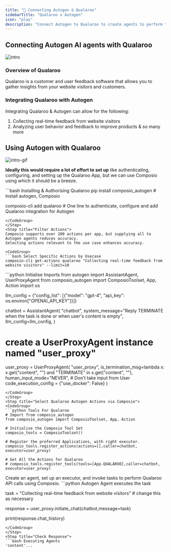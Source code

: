 ```yaml
---
title: "🚀 Connecting Autogen & Qualaroo"
sidebarTitle: "Qualaroo x Autogen"
icon: "play"
description: "Connect Autogen to Qualaroo to create agents to perform tasks using natural language"
---
```


## Connecting Autogen AI agents with Qualaroo
![intro](/media/intro.jpg)

### Overview of Qualaroo

Qualaroo is a customer and user feedback software that allows you to gather insights from your website visitors and customers.

### Integrating Qualaroo with Autogen

Integrating Qualaroo & Autogen can allow for the following:

1. Collecting real-time feedback from website visitors
2. Analyzing user behavior and feedback to improve products
& so many more

## Using Autogen with Qualaroo
![intro-gif](/media/intro.gif)
<Steps>
<Step title="Setting Up the Environment">

**Ideally this would require a lot of effort to set up** like authenticating, configuring, and setting up the Qualaroo App, but we can use Composio using which it should be a breeze.

<CodeGroup>
```bash Installing & Authorising Qualaroo
pip install composio_autogen # Install autogen, Composio 

composio-cli add qualaroo # One line to authenticate, configure and add Qualaroo integration for Autogen
```
</CodeGroup>
</Step>
<Step title="Filter Actions">
Composio supports over 100 actions per app, but supplying all to Autogen agents reduces accuracy.
Selecting actions relevant to the use case enhances accuracy.

<CodeGroup>
```bash Select Specific Actions by Usecase
composio-cli get-actions qualaroo "Collecting real-time feedback from website visitors" --limit=10
```
</CodeGroup>

</Step>
<Step title="Import Base Packages">

<CodeGroup>
```python Initialise Imports
from autogen import AssistantAgent, UserProxyAgent
from composio_autogen import ComposioToolset, App, Action
import os

llm_config = {"config_list": [{"model": "gpt-4", "api_key": os.environ["OPENAI_API_KEY"]}]}

chatbot = AssistantAgent(
    "chatbot",
    system_message="Reply TERMINATE when the task is done or when user's content is empty",
    llm_config=llm_config,
)

# create a UserProxyAgent instance named "user_proxy"
user_proxy = UserProxyAgent(
    "user_proxy",
    is_termination_msg=lambda x: x.get("content", "") and "TERMINATE" in x.get("content", ""),
    human_input_mode="NEVER", # Don't take input from User
    code_execution_config = {"use_docker": False}
)
```
</CodeGroup>
</Step>
<Step title="Select Qualaroo Autogen Actions via Composio">
<CodeGroup>
```python Tools For Qualaroo
# Import from composio_autogen
from composio_autogen import ComposioToolset, App, Action

# Initialise the Composio Tool Set
composio_tools = ComposioToolset()

# Register the preferred Applications, with right executor. 
composio_tools.register_actions(actions=[],caller=chatbot, executor=user_proxy)

# Get All the Actions for Qualaroo
# composio_tools.register_tools(tools=[App.QUALAROO],caller=chatbot, executor=user_proxy) 
```
</CodeGroup>
</Step>
<Step title="Execute the Agent">
Create an agent, set up an executor, and invoke tasks to perform Qualaroo API calls using Composio. 
<CodeGroup>
```python Autogen Agent executes the task

task = "Collecting real-time feedback from website visitors" # change this as necessary

response = user_proxy.initiate_chat(chatbot,message=task)

print(response.chat_history)
```
</CodeGroup>
</Step>
<Step title="Check Response">
```bash Executing Agents
'content'...
```
</Step>
</Steps>
